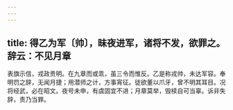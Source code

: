 ```yaml
---
---
---
```

title: 得乙为军〔帅〕，昧夜进军，诸将不发，欲罪之。辞云：不见月章
---



表旗示信，戎政贵明。在九章而或乖，虽三令而惟反。乙是称戎帅，未达军容。奉明罚之辞，无闻月捷；用潜师之计，方事宵征。徒欲董以爪牙，曾不明其耳目。况将经武，必在昭文。夜号未申，有虞固宜不进；月章莫举，毁椟自可当辜。诉非失辞，责乃当罪。